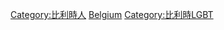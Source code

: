 {{Commonscat|LGBT people from Belgium}}

[[Category:比利時人|Category:比利時人]]
[[Category:欧洲各国LGBT人物|Belgium]]
[[Category:比利時LGBT|Category:比利時LGBT]]